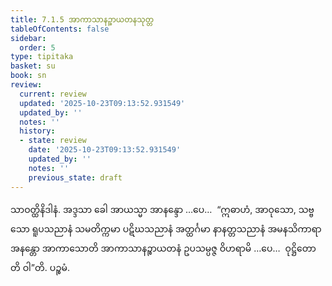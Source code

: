 ```yaml
---
title: 7.1.5 အာကာသာနဉ္စာယတနသုတ္တ
tableOfContents: false
sidebar:
  order: 5
type: tipitaka
basket: su
book: sn
review:
  current: review
  updated: '2025-10-23T09:13:52.931549'
  updated_by: ''
  notes: ''
  history:
  - state: review
    date: '2025-10-23T09:13:52.931549'
    updated_by: ''
    notes: ''
    previous_state: draft
---
```



<ReviewStatus review={frontmatter.review} showDetails={true} />

<HypothesisAnnotation frontmatter={frontmatter} />

<DynamicBreadcrumb />

<Division number="336" book="sn" e="ch" v="18" p="328">

<Paragraph number="1130" book="sn">
သာဝတ္ထိနိဒါနံ. အဒ္ဒသာ ခေါ အာယသ္မာ အာနန္ဒော …ပေ…  “ဣဓာဟံ, အာဝုသော, သဗ္ဗသော ရူပသညာနံ သမတိက္ကမာ ပဋိဃသညာနံ အတ္ထင်္ဂမာ နာနတ္တသညာနံ အမနသိကာရာ အနန္တော အာကာသောတိ အာကာသာနဉ္စာယတနံ ဥပသမ္ပဇ္ဇ ဝိဟရာမိ …ပေ…  ဝုဋ္ဌိတောတိ ဝါ”တိ.

</Paragraph>
</Division>

<Paragraph number="1131" type="center" book="sn">
ပဉ္စမံ.
</Paragraph>